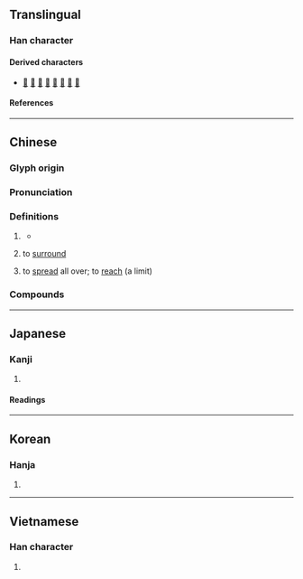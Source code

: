 {{character info}}
==Translingual==

===Han character===
{{Han char|rn=22|rad=匚|as=03|sn=5|four=71712|canj=SLB|ids=⿷匚巾}}

====Derived characters====
* [[𠇽]] [[咂]] [[㧜]] [[𣐝]] [[𦚗]] [[砸]] [[鉔]] [[𦭧]]

====References====
{{Han ref|kx=0153.160|dkj=02599|dj=0345.050|hdz=10082.040|uh=531D}}

----

==Chinese==
{{zh-forms|alt=帀,迊}}

===Glyph origin===
{{Han etym}}

===Pronunciation===
{{zh-pron
|m=zā
|c=zaap3
|md=cák
|mn=chat
|mn-t=zab4/zag4
|mn-t_note=zab4 - Chaozhou; zag4 - Shantou
|mc=
|oc=y
|ma=
|cat=v,cls
}}

===Definitions===
{{zh-hanzi}}

# {{lb|zh|literary}} {{zh-classifier|[[circuit]]s or [[circle]]s}}
#* {{zh-x|月明星稀，烏鵲 南 飛。繞 樹 三 匝，何 枝 可 依？|The moon is bright and the stars are few, and southward the crows flew. Circling the tree thrice, on which branch can they perch?|ref={{lw|zh|曹操}} ({{w|Cao Cao}}), {{lang|zh|《短歌行》}}|CL}}
# {{lb|zh|literary}} to [[surround]]
# {{lb|zh|literary}} to [[spread]] all over; to [[reach]] (a limit)
#: {{zh-x|匝地|to be all over the ground}}
#: {{zh-x|匝月|to reach one month}}

===Compounds===
{{zh-der|交匝|刮刮匝匝|匝匝|密匝匝|匝道|匝月|密密匝匝|周匝|匼匝|曲匝|漫天匝地|笙歌匝地|逼匝|迴匝|輪匝帶}}

----

==Japanese==

===Kanji===
{{ja-kanji|grade=|rs=匚03}}

# {{rfdef|ja|sort=匚03}}

====Readings====
{{ja-readings
|on=そう
|kun=めぐる
}}

----

==Korean==

===Hanja===
{{ko-hanja|잡}}

# {{rfdef|ko|sort=匚03}}

----

==Vietnamese==

===Han character===
{{vi-readings|rs=匚03|reading=táp}}

# {{rfdef|vi|sort=匚03}}